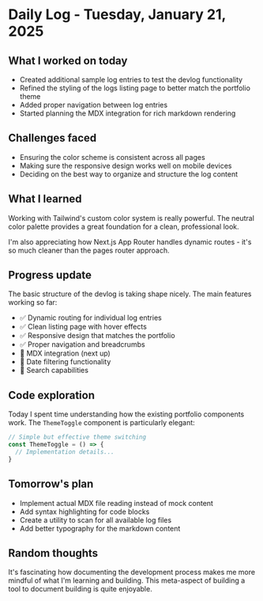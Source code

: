 # Daily Log - Tuesday, January 21, 2025

## What I worked on today

- Created additional sample log entries to test the devlog functionality
- Refined the styling of the logs listing page to better match the portfolio theme
- Added proper navigation between log entries
- Started planning the MDX integration for rich markdown rendering

## Challenges faced

- Ensuring the color scheme is consistent across all pages
- Making sure the responsive design works well on mobile devices
- Deciding on the best way to organize and structure the log content

## What I learned

Working with Tailwind's custom color system is really powerful. The neutral color palette provides a great foundation for a clean, professional look.

I'm also appreciating how Next.js App Router handles dynamic routes - it's so much cleaner than the pages router approach.

## Progress update

The basic structure of the devlog is taking shape nicely. The main features working so far:

- ✅ Dynamic routing for individual log entries
- ✅ Clean listing page with hover effects
- ✅ Responsive design that matches the portfolio
- ✅ Proper navigation and breadcrumbs
- 🔄 MDX integration (next up)
- 🔄 Date filtering functionality
- 🔄 Search capabilities

## Code exploration

Today I spent time understanding how the existing portfolio components work. The `ThemeToggle` component is particularly elegant:

```typescript
// Simple but effective theme switching
const ThemeToggle = () => {
  // Implementation details...
}
```

## Tomorrow's plan

- Implement actual MDX file reading instead of mock content
- Add syntax highlighting for code blocks
- Create a utility to scan for all available log files
- Add better typography for the markdown content

## Random thoughts

It's fascinating how documenting the development process makes me more mindful of what I'm learning and building. This meta-aspect of building a tool to document building is quite enjoyable. 
